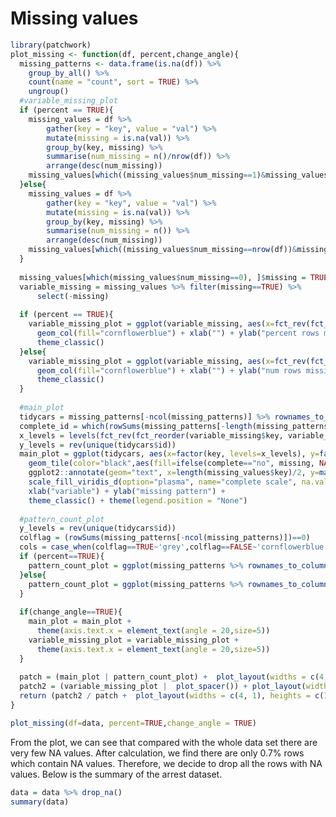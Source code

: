 # Missing values

```r
library(patchwork)
plot_missing <- function(df, percent,change_angle){
  missing_patterns <- data.frame(is.na(df)) %>%
    group_by_all() %>%
    count(name = "count", sort = TRUE) %>%
    ungroup()
  #variable_missing_plot
  if (percent == TRUE){
    missing_values = df %>%
        gather(key = "key", value = "val") %>%
        mutate(missing = is.na(val)) %>%
        group_by(key, missing) %>%
        summarise(num_missing = n()/nrow(df)) %>%
        arrange(desc(num_missing))
    missing_values[which((missing_values$num_missing==1)&missing_values$missing==FALSE), ]$num_missing = 0
  }else{
    missing_values = df %>%
        gather(key = "key", value = "val") %>%
        mutate(missing = is.na(val)) %>%
        group_by(key, missing) %>%
        summarise(num_missing = n()) %>%
        arrange(desc(num_missing))
    missing_values[which((missing_values$num_missing==nrow(df))&missing_values$missing==FALSE), ]$num_missing = 0
  }
  
  missing_values[which(missing_values$num_missing==0), ]$missing = TRUE
  variable_missing = missing_values %>% filter(missing==TRUE) %>%
      select(-missing)
  
  if (percent == TRUE){
    variable_missing_plot = ggplot(variable_missing, aes(x=fct_rev(fct_reorder(key, num_missing)), y=num_missing)) +    
      geom_col(fill="cornflowerblue") + xlab("") + ylab("percent rows missing:") + ggtitle("Missing value patterns")  + 
      theme_classic()
  }else{
    variable_missing_plot = ggplot(variable_missing, aes(x=fct_rev(fct_reorder(key, num_missing)), y=num_missing)) +    
      geom_col(fill="cornflowerblue") + xlab("") + ylab("num rows missing:") + ggtitle("Missing value patterns")  + 
      theme_classic()
  }
  
  #main_plot
  tidycars = missing_patterns[-ncol(missing_patterns)] %>% rownames_to_column("id") %>% gather(key, value, -id) %>% mutate(missing=ifelse(value, "yes", "no")) %>% group_by(id) %>% mutate(complete=ifelse(all(value==FALSE), "yes", "no")) %>% ungroup()
  complete_id = which(rowSums(missing_patterns[-length(missing_patterns)]) == 0)
  x_levels = levels(fct_rev(fct_reorder(variable_missing$key, variable_missing$num_missing)))
  y_levels = rev(unique(tidycars$id)) 
  main_plot = ggplot(tidycars, aes(x=factor(key, levels=x_levels), y=factor(id, levels=y_levels))) +
    geom_tile(color="black",aes(fill=ifelse(complete=="no", missing, NA))) + 
    ggplot2::annotate(geom="text", x=length(missing_values$key)/2, y=max(unique(as.integer(tidycars$id))) - complete_id + 1,label="complete cases ")+
    scale_fill_viridis_d(option="plasma", name="complete scale", na.value="grey") + 
    xlab("variable") + ylab("missing pattern") +
    theme_classic() + theme(legend.position = "None")
  
  #pattern_count_plot
  y_levels = rev(unique(tidycars$id))
  colflag = (rowSums(missing_patterns[-ncol(missing_patterns)])==0)
  cols = case_when(colflag==TRUE~'grey',colflag==FALSE~'cornflowerblue')
  if (percent==TRUE){
    pattern_count_plot = ggplot(missing_patterns %>% rownames_to_column("id"), aes(x=count/nrow(df), y=factor(id, levels=y_levels))) +   geom_col(fill=cols) + xlab("row percent") + ylab(" ") + theme_classic()
  }else{
    pattern_count_plot = ggplot(missing_patterns %>% rownames_to_column("id"), aes(x=count, y=factor(id, levels=y_levels))) +   geom_col(fill=cols) + xlab("row count") + ylab(" ") + theme_classic()
  }
  
  if(change_angle==TRUE){
    main_plot = main_plot +
      theme(axis.text.x = element_text(angle = 20,size=5))
    variable_missing_plot = variable_missing_plot +
      theme(axis.text.x = element_text(angle = 20,size=5))
  }
  
  patch = (main_plot | pattern_count_plot) +  plot_layout(widths = c(4, 1))
  patch2 = (variable_missing_plot |  plot_spacer()) + plot_layout(widths = c(3, 1))
  return (patch2 / patch +  plot_layout(widths = c(4, 1), heights = c(1, 4)))
}

plot_missing(df=data, percent=TRUE,change_angle = TRUE)
```

From the plot, we can see that compared with the whole data set there are very few NA values. After calculation, we find there are only 0.7% rows which contain NA values. Therefore, we decide to drop all the rows with NA values. Below is the summary of the arrest dataset.

```r
data = data %>% drop_na()
summary(data) 
```


